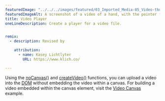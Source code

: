 ---
featuredImage: "../../../images/featured/03_Imported_Media-05_Video-thumbnail.png"
featuredImageAlt: A screenshot of a video of a hand, with the pointer finger touching a desk.
title: Video Player
oneLineDescription: Create a player for a video file.


remix:
  - description: Revised by

    attribution:
      - name: Kasey Lichtlyter
        URL: https://www.klich.co/

---

Using the <a href="https://p5js.org/reference/p5/noCanvas" target="_blank">noCanvas()</a>
and <a href="https://p5js.org/reference/p5/createVideo" target="_blank">createVideo()</a> 
functions, you can upload a video into the 
<a href="https://developer.mozilla.org/en-US/docs/Glossary/DOM" target="_blank">DOM</a> 
without embedding the video within a canvas. For building a video embedded within the canvas element,
visit the 
<a href="https://p5js.org/examples/imported-media-video-canvas/" target="_blank">Video Canvas</a> example.